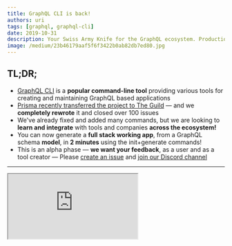 ```yaml
---
title: GraphQL CLI is back!
authors: uri
tags: [graphql, graphql-cli]
date: 2019-10-31
description: Your Swiss Army Knife for the GraphQL ecosystem. Production-ready GraphQL app in seconds.
image: /medium/23b46179aaf5f6f3422b0ab82db7ed80.jpg
---
```


<Article />

## TL;DR;

- [GraphQL CLI](https://github.com/urigo/graphql-cli) is a **popular command-line tool** providing various tools for creating and maintaining GraphQL based applications
- [Prisma recently transferred the project to The Guild](https://prisma.io/blog/the-guild-takes-over-oss-libraries-vvluy2i4uevs) — and we **completely rewrote** it and closed over 100 issues
- We've already fixed and added many commands, but we are looking to **learn and integrate** with tools and companies **across the ecosystem!**
- You can now generate a **full stack working app**, from a GraphQL schema **model**, in **2 minutes** using the init+generate commands!
- This is an alpha phase — **we want your feedback**, as a user and as a tool creator — Please [create an issue](https://github.com/Urigo/graphql-cli/issues/new/choose) and [join our Discord channel](https://discord.gg/xud7bH9)

---

<iframe src="https://youtube.com/embed/NDrPeQB1v5w" />

# Overview

The GraphQL CLI provides:

- Helpful commands to improve your daily workflows, from starting a project to maintaining it for the long run
- Rich ecosystem and compatibility with libraries, editors and IDEs based on a unified [graphql-config](/blog/graphql-config)
- A powerful plugin system to extend GraphQL CLI with custom commands — supported by the community and The Guild

> The main target of the GraphQL CLI is to provide a default entry point for the community to use proven techniques for building and deploying GraphQL enabled applications while being vendor agnostic.

Advanced developers and tool creators can **extend** [graphql-cli](https://github.com/urigo/graphql-cli) to provide additional capabilities while still benefiting from a robust set of default commands for daily use — We want to use the CLI to encourage open collaborations between different tool creators.

---

# History

Over the years the GraphQL ecosystem flourished and evolved towards more production-ready use cases with a large number of active community packages available.

GraphQL evolved thanks to the large community and the many supporting libraries it has created.

The GraphQL CLI has become a place for the community to share ideas and best practices across different solutions and libraries thanks [to the push from Prisma](https://prisma.io/blog/new-tooling-to-improve-your-graphql-workflows-7240c81e1ba3).

[The Guild took over GraphQL CLI](https://prisma.io/blog/the-guild-takes-over-oss-libraries-vvluy2i4uevs) to continue on that promise:

- Making it as easy as possible create and deploy GraphQL based applications
- Making it easier to maintain production-grade, scalable GraphQL applications

All of that while:

- Keeping the CLI updated with the latest solutions and practices
- Making it extensible and configurable without any solution bias — any approach and architecture could easily integrate and benefit from the CLI
- Keeping the industry leading, long term open source library maintenance standard that The Guild is known for

---

# Try it out today

We've already refactored most of the code, created a new structure, closed and fixed all the known issues and released a new alpha version.

Install new version (follow the latest alpha in the [releases page](https://github.com/Urigo/graphql-cli/releases)):

```sh
npm install graphql-cli@canary
```

Create a new project with GraphQL CLI by running:

```sh
graphql init
```

GraphQL CLI will guide you and after only few seconds, your project will be ready to use!

---

# **End-to-end type safety**

Code generation + end-to-end type safety is a hot topic nowadays. Thanks to tools like [**GraphQL Code Generator**](https://graphql-code-generator.com) we're able to produce flexible code for both backend and frontend, just from GraphQL Schema and Operations with Fragments.

In GraphQL CLI, you get it out of the box by running:

```sh
graphql codegen
```

> _Discover what can be generator on [GraphQL Codegen website](https://graphql-code-generator.com)._

# Production ready GraphQL Backend

Thanks to integration with [**GraphBack**](https://graphback.dev), you're able to produce an entire Data Base, GraphQL schema with operations and strongly typed resolvers.

```sh
graphql generate
```

> Take a look at [GraphBack website](https://graphback.dev) to learn more.

# Bulletproof your GraphQL API

GraphQL CLI comes with most of the features of [**GraphQL Inspector**](https://graphql-inspector.com)**.**

With just few simple commands you're able to:

- detect breaking or dangerous changes
- validate Operations and Fragments at build time
- analyze the usage of GraphQL Schema (unused types and fields)
- find duplicates and similar GraphQL Types
- serve faked GraphQL schema

```sh
graphql diff
graphql similar
graphql validate
graphql coverage
graphql serve
```

> Visit [GraphQL Inspector docs](https://graphql-inspector.com).

---

# This is just the start!

The GraphQL CLI has been rewritten in order to make it extremely customizable and extensible.

Our goal is to make sure that any tool can work and benefit from this setup.

The CLI offers freedom for anyone to create any command that will extend their workflows by creating separate library. Alternatively you can open a conversation about new command that can be included into our supported set of commands.

If you prefer to use all of the Apollo toolings and products, AppSync's solutions, Prisma, OneGraph, Hasura, Postgraphile or any other tool — we want to make the GraphQL CLI the best supporting tool for your stack.

> We won't impose any choices on the users. We want the community to lead and have template generators for any technology.

This project is completely open and free from any bias, and we are open to any feedback and collaboration with anyone from the community. Please reach out!

# Example use cases of GraphQL CLI

The CLI gives you the ability to build a base template with your favorite stack and tools.

Templates can be based on graphql.js, Apollo, Nexus, TypeGraphQL or anything other framework. Creating a custom template may help to enforce a specific structure that fits your product and company.

The CLI comes with two default templates that provide a seamless starting point for both backend and frontend, both could be pushed to production in a short time period.

Additionally, for existing applications, the CLI will support migrating existing databases or REST API to GraphQL.

# Production-ready GraphQL app in seconds

> Or "Making GraphQL easy — From nothing to a full production-ready app in 2 minutes — with any stack!""

There are many great GraphQL boilerplate repositories on available Github.

But when using those, it is often hard to adjust those to real business cases.

As an alternative to sample apps, developers can rely on frameworks that provide a high level of abstraction.

But technologies that offer rapid application development might often come at the cost of the maintenance and flexibility that can seriously limit the extensibility of your application server.

```sh
graphql init
```

We believe that making it easy to start with GraphQL is extremely important, but without sacrificing other factors like extensibility, scalability and wider control.

> Simple shouldn't equal bad architecture

GraphQL CLI addresses this very important problem in the core by utilizing two main concepts: code generation and rich ecosystem of base templates.

The `graphql init` command is trying to address three simple questions:

- _Can we build an application template that can offer production-ready capabilities and yet is simple enough to work without extensive learning?_
- _Can we provide our data model as input to the GraphQL engine and benefit from autogenerated data access methods?_
- _Can we use the same techniques for an existing application and generate partial models?_

> You can think of it as a smarter `create-react-app`, that works on a full-stack and understands your data model.

We are calling leading boilerplate creators and frameworks to collaborate with us. We can help you expose your boilerplates also as templates for the init command.

We would also love feedback from internal infrastructure teams from companies who wish to create their own best practices and guidelines.

For more information please refer to [https://github.com/aerogear/graphback](https://github.com/aerogear/graphback)

# One config to rule them all — GraphQL Config

_At the heart of a project created using GraphQL CLI is the GraphQL Config file. It lets the CLI know where all the GraphQL parts are._

Config is essential for CLI templates and for the command creators that can utilize its extensibility to save additional metadata. Thanks to [`graphql-config`](https://graphql-config.com), the CLI can provide seamless support for every extension and streamline development experience on top of the GraphQL CLI generated projects and corresponding templates.

_For more information about GraphQL Config, you can [click here to learn more.](https://graphql-config.com)_

# Migration from 3.x.x to 4.x.x

We have provided a complete migration document for existing users who wish to update to the latest version of the CLI. Please keep in mind that CLI is still in the alpha phase and we are looking for the feedback before officially releasing a final version of the CLI.

Please follow [https://github.com/Urigo/graphql-cli/blob/master/MIGRATION.md](https://github.com/Urigo/graphql-cli/blob/master/MIGRATION.md) migration guide.

---

# Help us to shape the GraphQL ecosystem

Start using the GraphQL CLI today!

Even though we are in an alpha phase, the CLI is fully usable and ready for the community to adopt it.

Our team is open to any suggestions and ideas for new commands.

> We will support and answer all your questions on [GitHub](https://github.com/urigo/graphql-cli) and on our [Discord channel](https://discord.gg/xud7bH9).
